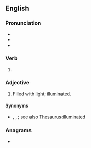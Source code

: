 ==English==

===Pronunciation===
* {{IPA|en|/ˈlaɪtəd/}}
* {{audio|en|en-us-lighted.ogg|Audio (US)}}
* {{rhymes|en|aɪtəd|s=2}}

===Verb===
{{head|en|verb form}}

# {{en-past of|light}}

===Adjective===
{{en-adj}}

# Filled with [[light]]; [[illuminated]].

====Synonyms====
* {{l|en|illuminated}}, {{l|en|lighty}}, {{l|en|lit up}}; see also [[Thesaurus:illuminated]]

===Anagrams===
* {{anagrams|en|a=deghilt|delight|gildeth|glideth}}